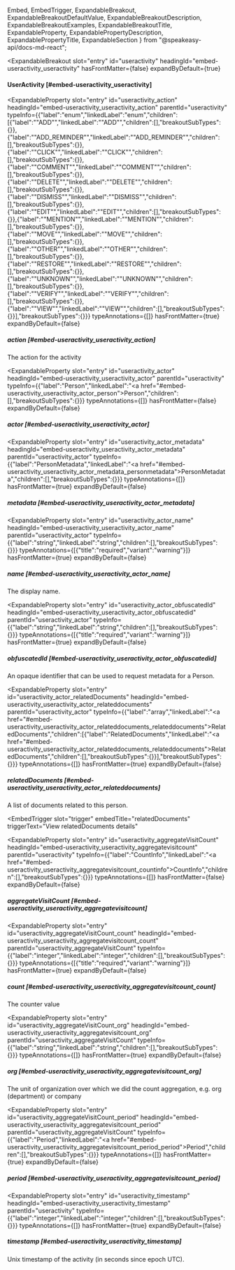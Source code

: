  Embed,
  EmbedTrigger,
  ExpandableBreakout,
  ExpandableBreakoutDefaultValue,
  ExpandableBreakoutDescription,
  ExpandableBreakoutExamples,
  ExpandableBreakoutTitle,
  ExpandableProperty,
  ExpandablePropertyDescription,
  ExpandablePropertyTitle,
  ExpandableSection
} from "@speakeasy-api/docs-md-react";

<ExpandableSection>

<ExpandableBreakout
  slot="entry"
  id="useractivity"
  headingId="embed-useractivity_useractivity"
  hasFrontMatter={false}
  expandByDefault={true}
>

<ExpandableBreakoutTitle slot="title">

#### UserActivity [#embed-useractivity_useractivity]

</ExpandableBreakoutTitle>

<ExpandableBreakoutDescription slot="description">

</ExpandableBreakoutDescription>

<ExpandableBreakoutExamples slot="examples">

</ExpandableBreakoutExamples>

<ExpandableBreakoutDefaultValue slot="defaultValue">

</ExpandableBreakoutDefaultValue>

</ExpandableBreakout>

<ExpandableProperty
  slot="entry"
  id="useractivity_action"
  headingId="embed-useractivity_useractivity_action"
  parentId="useractivity"
  typeInfo={{"label":"enum","linkedLabel":"enum","children":[{"label":"\"ADD\"","linkedLabel":"\"ADD\"","children":[],"breakoutSubTypes":{}},{"label":"\"ADD_REMINDER\"","linkedLabel":"\"ADD_REMINDER\"","children":[],"breakoutSubTypes":{}},{"label":"\"CLICK\"","linkedLabel":"\"CLICK\"","children":[],"breakoutSubTypes":{}},{"label":"\"COMMENT\"","linkedLabel":"\"COMMENT\"","children":[],"breakoutSubTypes":{}},{"label":"\"DELETE\"","linkedLabel":"\"DELETE\"","children":[],"breakoutSubTypes":{}},{"label":"\"DISMISS\"","linkedLabel":"\"DISMISS\"","children":[],"breakoutSubTypes":{}},{"label":"\"EDIT\"","linkedLabel":"\"EDIT\"","children":[],"breakoutSubTypes":{}},{"label":"\"MENTION\"","linkedLabel":"\"MENTION\"","children":[],"breakoutSubTypes":{}},{"label":"\"MOVE\"","linkedLabel":"\"MOVE\"","children":[],"breakoutSubTypes":{}},{"label":"\"OTHER\"","linkedLabel":"\"OTHER\"","children":[],"breakoutSubTypes":{}},{"label":"\"RESTORE\"","linkedLabel":"\"RESTORE\"","children":[],"breakoutSubTypes":{}},{"label":"\"UNKNOWN\"","linkedLabel":"\"UNKNOWN\"","children":[],"breakoutSubTypes":{}},{"label":"\"VERIFY\"","linkedLabel":"\"VERIFY\"","children":[],"breakoutSubTypes":{}},{"label":"\"VIEW\"","linkedLabel":"\"VIEW\"","children":[],"breakoutSubTypes":{}}],"breakoutSubTypes":{}}}
  typeAnnotations={[]}
  hasFrontMatter={true}
  expandByDefault={false}
>

<ExpandablePropertyTitle slot="title">

##### action [#embed-useractivity_useractivity_action]

</ExpandablePropertyTitle>

<ExpandablePropertyDescription slot="description">

The action for the activity

</ExpandablePropertyDescription>

</ExpandableProperty>

<ExpandableProperty
  slot="entry"
  id="useractivity_actor"
  headingId="embed-useractivity_useractivity_actor"
  parentId="useractivity"
  typeInfo={{"label":"Person","linkedLabel":"<a href=\"#embed-useractivity_useractivity_actor_person\">Person</a>","children":[],"breakoutSubTypes":{}}}
  typeAnnotations={[]}
  hasFrontMatter={false}
  expandByDefault={false}
>

<ExpandablePropertyTitle slot="title">

##### actor [#embed-useractivity_useractivity_actor]

</ExpandablePropertyTitle>

</ExpandableProperty>

<ExpandableProperty
  slot="entry"
  id="useractivity_actor_metadata"
  headingId="embed-useractivity_useractivity_actor_metadata"
  parentId="useractivity_actor"
  typeInfo={{"label":"PersonMetadata","linkedLabel":"<a href=\"#embed-useractivity_useractivity_actor_metadata_personmetadata\">PersonMetadata</a>","children":[],"breakoutSubTypes":{}}}
  typeAnnotations={[]}
  hasFrontMatter={true}
  expandByDefault={false}
>

<ExpandablePropertyTitle slot="title">

##### metadata [#embed-useractivity_useractivity_actor_metadata]

</ExpandablePropertyTitle>

<Embed slot="embed">

<EmbedTrigger slot="trigger" embedTitle="metadata" triggerText="View metadata details">

<Embedmetadata />

</EmbedTrigger>

</Embed>

</ExpandableProperty>

<ExpandableProperty
  slot="entry"
  id="useractivity_actor_name"
  headingId="embed-useractivity_useractivity_actor_name"
  parentId="useractivity_actor"
  typeInfo={{"label":"string","linkedLabel":"string","children":[],"breakoutSubTypes":{}}}
  typeAnnotations={[{"title":"required","variant":"warning"}]}
  hasFrontMatter={true}
  expandByDefault={false}
>

<ExpandablePropertyTitle slot="title">

##### name [#embed-useractivity_useractivity_actor_name]

</ExpandablePropertyTitle>

<ExpandablePropertyDescription slot="description">

The display name.

</ExpandablePropertyDescription>

</ExpandableProperty>

<ExpandableProperty
  slot="entry"
  id="useractivity_actor_obfuscatedId"
  headingId="embed-useractivity_useractivity_actor_obfuscatedid"
  parentId="useractivity_actor"
  typeInfo={{"label":"string","linkedLabel":"string","children":[],"breakoutSubTypes":{}}}
  typeAnnotations={[{"title":"required","variant":"warning"}]}
  hasFrontMatter={true}
  expandByDefault={false}
>

<ExpandablePropertyTitle slot="title">

##### obfuscatedId [#embed-useractivity_useractivity_actor_obfuscatedid]

</ExpandablePropertyTitle>

<ExpandablePropertyDescription slot="description">

An opaque identifier that can be used to request metadata for a Person.

</ExpandablePropertyDescription>

</ExpandableProperty>

<ExpandableProperty
  slot="entry"
  id="useractivity_actor_relatedDocuments"
  headingId="embed-useractivity_useractivity_actor_relateddocuments"
  parentId="useractivity_actor"
  typeInfo={{"label":"array","linkedLabel":"<a href=\"#embed-useractivity_useractivity_actor_relateddocuments_relateddocuments\">RelatedDocuments</a>","children":[{"label":"RelatedDocuments","linkedLabel":"<a href=\"#embed-useractivity_useractivity_actor_relateddocuments_relateddocuments\">RelatedDocuments</a>","children":[],"breakoutSubTypes":{}}],"breakoutSubTypes":{}}}
  typeAnnotations={[]}
  hasFrontMatter={true}
  expandByDefault={false}
>

<ExpandablePropertyTitle slot="title">

##### relatedDocuments [#embed-useractivity_useractivity_actor_relateddocuments]

</ExpandablePropertyTitle>

<ExpandablePropertyDescription slot="description">

A list of documents related to this person.

</ExpandablePropertyDescription>

<Embed slot="embed">

<EmbedTrigger
  slot="trigger"
  embedTitle="relatedDocuments"
  triggerText="View relatedDocuments details"
>

<Embedrelateddocuments />

</EmbedTrigger>

</Embed>

</ExpandableProperty>

<ExpandableProperty
  slot="entry"
  id="useractivity_aggregateVisitCount"
  headingId="embed-useractivity_useractivity_aggregatevisitcount"
  parentId="useractivity"
  typeInfo={{"label":"CountInfo","linkedLabel":"<a href=\"#embed-useractivity_useractivity_aggregatevisitcount_countinfo\">CountInfo</a>","children":[],"breakoutSubTypes":{}}}
  typeAnnotations={[]}
  hasFrontMatter={false}
  expandByDefault={false}
>

<ExpandablePropertyTitle slot="title">

##### aggregateVisitCount [#embed-useractivity_useractivity_aggregatevisitcount]

</ExpandablePropertyTitle>

</ExpandableProperty>

<ExpandableProperty
  slot="entry"
  id="useractivity_aggregateVisitCount_count"
  headingId="embed-useractivity_useractivity_aggregatevisitcount_count"
  parentId="useractivity_aggregateVisitCount"
  typeInfo={{"label":"integer","linkedLabel":"integer","children":[],"breakoutSubTypes":{}}}
  typeAnnotations={[{"title":"required","variant":"warning"}]}
  hasFrontMatter={true}
  expandByDefault={false}
>

<ExpandablePropertyTitle slot="title">

##### count [#embed-useractivity_useractivity_aggregatevisitcount_count]

</ExpandablePropertyTitle>

<ExpandablePropertyDescription slot="description">

The counter value

</ExpandablePropertyDescription>

</ExpandableProperty>

<ExpandableProperty
  slot="entry"
  id="useractivity_aggregateVisitCount_org"
  headingId="embed-useractivity_useractivity_aggregatevisitcount_org"
  parentId="useractivity_aggregateVisitCount"
  typeInfo={{"label":"string","linkedLabel":"string","children":[],"breakoutSubTypes":{}}}
  typeAnnotations={[]}
  hasFrontMatter={true}
  expandByDefault={false}
>

<ExpandablePropertyTitle slot="title">

##### org [#embed-useractivity_useractivity_aggregatevisitcount_org]

</ExpandablePropertyTitle>

<ExpandablePropertyDescription slot="description">

The unit of organization over which we did the count aggregation, e.g. org (department) or company

</ExpandablePropertyDescription>

</ExpandableProperty>

<ExpandableProperty
  slot="entry"
  id="useractivity_aggregateVisitCount_period"
  headingId="embed-useractivity_useractivity_aggregatevisitcount_period"
  parentId="useractivity_aggregateVisitCount"
  typeInfo={{"label":"Period","linkedLabel":"<a href=\"#embed-useractivity_useractivity_aggregatevisitcount_period_period\">Period</a>","children":[],"breakoutSubTypes":{}}}
  typeAnnotations={[]}
  hasFrontMatter={true}
  expandByDefault={false}
>

<ExpandablePropertyTitle slot="title">

##### period [#embed-useractivity_useractivity_aggregatevisitcount_period]

</ExpandablePropertyTitle>

<Embed slot="embed">

<EmbedTrigger slot="trigger" embedTitle="period" triggerText="View period details">

<Embedperiod />

</EmbedTrigger>

</Embed>

</ExpandableProperty>

<ExpandableProperty
  slot="entry"
  id="useractivity_timestamp"
  headingId="embed-useractivity_useractivity_timestamp"
  parentId="useractivity"
  typeInfo={{"label":"integer","linkedLabel":"integer","children":[],"breakoutSubTypes":{}}}
  typeAnnotations={[]}
  hasFrontMatter={true}
  expandByDefault={false}
>

<ExpandablePropertyTitle slot="title">

##### timestamp [#embed-useractivity_useractivity_timestamp]

</ExpandablePropertyTitle>

<ExpandablePropertyDescription slot="description">

Unix timestamp of the activity (in seconds since epoch UTC).

</ExpandablePropertyDescription>

</ExpandableProperty>

</ExpandableSection>
